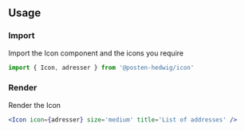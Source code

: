 ## Usage

### Import
Import the Icon component and the icons you require
```js
import { Icon, adresser } from '@posten-hedwig/icon'
```

### Render
Render the Icon
```jsx
<Icon icon={adresser} size='medium' title='List of addresses' />
```